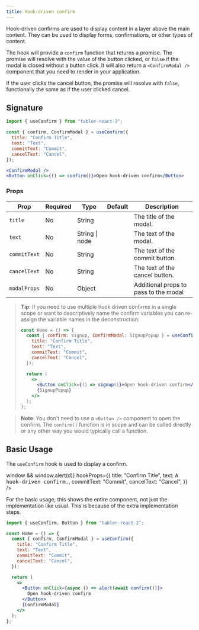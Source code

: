```yaml
---
title: Hook-driven confirm
---
```



Hook-driven confirms are used to display content in a layer above the main content. They can be used to display forms, confirmations, or other types of content.

The hook will provide a `confirm` function that returns a promise. The promise will resolve with the value of the button clicked, or `false` if the modal is closed without a button click. It will also return a `<ConfirmModal />` component that you need to render in your application.

If the user clicks the cancel button, the promise will resolve with `false`, functionally the same as if the user clicked cancel.

## Signature

```jsx
import { useConfirm } from "tabler-react-2";

const { confirm, ConfirmModal } = useConfirm({
  title: "Confirm Title",
  text: "Text",
  commitText: "Commit",
  cancelText: "Cancel",
});

<ConfirmModal />
<Button onClick={() => confirm()}>Open hook-driven confirm</Button>
```

### Props

| Prop         | Required | Type           | Default | Description                           |
| ------------ | -------- | -------------- | ------- | ------------------------------------- |
| `title`      | No       | String         |         | The title of the modal.               |
| `text`       | No       | String \| node |         | The text of the modal.                |
| `commitText` | No       | String         |         | The text of the commit button.        |
| `cancelText` | No       | String         |         | The text of the cancel button.        |
| `modalProps` | No       | Object         |         | Additional props to pass to the modal |

<blockquote>
<p>

**Tip**: If you need to use multiple hook driven confirms in a single scope or want to descriptively name the confirm variables you can re-assign the variable names in the deconstruction:

```jsx
const Home = () => {
  const { confirm: signup, ConfirmModal: SignupPopup } = useConfirm({
    title: "Confirm Title",
    text: "Text",
    commitText: "Commit",
    cancelText: "Cancel",
  });

  return (
    <>
      <Button onClick={() => signup()}>Open hook-driven confirm</Button>
      {SignupPopup}
    </>
  );
};
```

</p>
</blockquote>

> **Note**: You don't need to use a `<Button />` component to open the confirm. The `confirm()` function is in scope and can be called directly or any other way you would typically call a function.

## Basic Usage

The `useConfirm` hook is used to display a confirm.

<Excerpt>
  <ConfirmModal
    on={(d) => window && window.alert(d)}
    hookProps={{
      title: "Confirm Title",
      text: <kbd>A hook-driven confirm.</kbd>,
      commitText: "Commit",
      cancelText: "Cancel",
    }}
  />
</Excerpt>

For the basic usage, this shows the entire component, not just the implementation like usual. This is because of the extra implementation steps.

```jsx title="./index.jsx"
import { useConfirm, Button } from "tabler-react-2";

const Home = () => {
  const { confirm, ConfirmModal } = useConfirm({
    title: "Confirm Title",
    text: "Text",
    commitText: "Commit",
    cancelText: "Cancel",
  });

  return (
    <>
      <Button onClick={async () => alert(await confirm())}>
        Open hook-driven confirm
      </Button>
      {ConfirmModal}
    </>
  );
};
```
